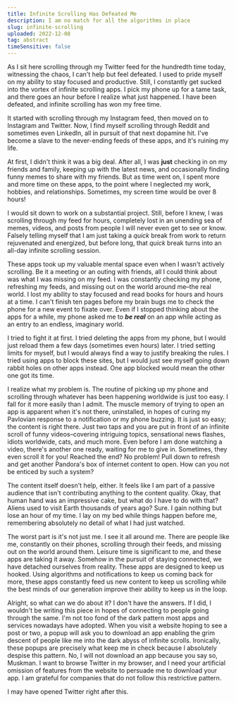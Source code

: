 ```yaml
---
title: Infinite Scrolling Has Defeated Me
description: I am no match for all the algorithms in place
slug: infinite-scrolling
uploaded: 2022-12-08
tag: abstract
timeSensitive: false
---
```


As I sit here scrolling through my Twitter feed for the hundredth time today, witnessing the chaos, I can't help but feel defeated. I used to pride myself on my ability to stay focused and productive. Still, I constantly get sucked into the vortex of infinite scrolling apps. I pick my phone up for a tame task, and there goes an hour before I realize what just happened. I have been defeated, and infinite scrolling has won my free time.

It started with scrolling through my Instagram feed, then moved on to Instagram and Twitter. Now, I find myself scrolling through Reddit and sometimes even LinkedIn, all in pursuit of that next dopamine hit. I've become a slave to the never-ending feeds of these apps, and it's ruining my life.

At first, I didn't think it was a big deal. After all, I was **just** checking in on my friends and family, keeping up with the latest news, and occasionally finding funny memes to share with my friends. But as time went on, I spent more and more time on these apps, to the point where I neglected my work, hobbies, and relationships. Sometimes, my screen time would be over 8 hours!

I would sit down to work on a substantial project. Still, before I knew, I was scrolling through my feed for hours, completely lost in an unending sea of memes, videos, and posts from people I will never even get to see or know. Falsely telling myself that I am just taking a _quick_ break from work to return rejuvenated and energized, but before long, that _quick_ break turns into an all-day infinite scrolling session.

These apps took up my valuable mental space even when I wasn't actively scrolling. Be it a meeting or an outing with friends, all I could think about was what I was missing on my feed. I was constantly checking my phone, refreshing my feeds, and missing out on the world around me–the real world. I lost my ability to stay focused and read books for hours and hours at a time. I can't finish ten pages before my brain bugs me to check the phone for a new event to fixate over. Even if I stopped thinking about the apps for a while, my phone asked me to _**be real**_ on an app while acting as an entry to an endless, imaginary world.

I tried to fight it at first. I tried deleting the apps from my phone, but I would just reload them a few days (sometimes even hours) later. I tried setting limits for myself, but I would always find a way to justify breaking the rules. I tried using apps to block these sites, but I would just see myself going down rabbit holes on other apps instead. One app blocked would mean the other one got its time.

I realize what my problem is. The routine of picking up my phone and scrolling through whatever has been happening worldwide is just too easy. I fall for it more easily than I admit. The muscle memory of trying to open an app is apparent when it's not there, uninstalled, in hopes of curing my Pavlovian response to a notification or my phone buzzing. It is just so easy; the content is right there. Just two taps and you are put in front of an infinite scroll of funny videos–covering intriguing topics, sensational news flashes, idiots worldwide, cats, and much more. Even before I am done watching a video, there's another one ready, waiting for me to give in. Sometimes, they even scroll it for you! Reached the end? No problem! Pull down to refresh and get another Pandora's box of internet content to open. How can you not be enticed by such a system?

The content itself doesn't help, either. It feels like I am part of a passive audience that isn't contributing anything to the content quality. Okay, that human hand was an impressive cake, but what do I have to do with that? Aliens used to visit Earth thousands of years ago? Sure. I gain nothing but lose an hour of my time. I lay on my bed while things happen before me, remembering absolutely no detail of what I had just watched.

The worst part is it's not just me. I see it all around me. There are people like me, constantly on their phones, scrolling through their feeds, and missing out on the world around them. Leisure time is significant to me, and these apps are taking it away. Somehow in the pursuit of staying connected, we have detached ourselves from reality. These apps are designed to keep us hooked. Using algorithms and notifications to keep us coming back for more, these apps constantly feed us new content to keep us scrolling while the best minds of our generation improve their ability to keep us in the loop.

Alright, so what can we do about it? I don't have the answers. If I did, I wouldn't be writing this piece in hopes of connecting to people going through the same. I'm not too fond of the dark pattern most apps and services nowadays have adopted. When you visit a website hoping to see a post or two, a popup will ask you to download an app enabling the grim descent of people like me into the dark abyss of infinite scrolls. Ironically, these popups are precisely what keep me in check because I absolutely despise this pattern. No, I will not download an app because you say so, Muskman. I want to browse Twitter in my browser, and I need your artificial omission of features from the website to persuade me to download your app. I am grateful for companies that do not follow this restrictive pattern.

I may have opened Twitter right after this.

